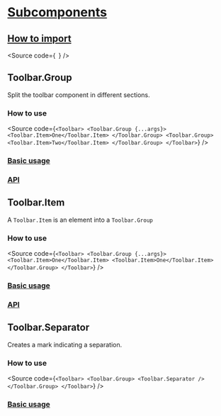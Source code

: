 

<Meta
  title="Components/Core/Layout/Toolbar/Subcomponents/Docs"
  of={GroupStories}
/>

# [Subcomponents](#subcomponents)

## [How to import](#how-to-import)

<Source
  code={`
`}
/>

## Toolbar.Group

Split the toolbar component in different sections.

### How to use

<Source
  code={`
<Toolbar>
  <Toolbar.Group {...args}>
    <Toolbar.Item>One</Toolbar.Item>
  </Toolbar.Group>
  <Toolbar.Group>
    <Toolbar.Item>Two</Toolbar.Item>
  </Toolbar.Group>
</Toolbar>
`}
/>

### [Basic usage](#basic-usage)

<Canvas of={GroupStories.Group} />

### [API](#api)

<ArgTypes of={GroupStories} />

## Toolbar.Item

A `Toolbar.Item` is an element into a `Toolbar.Group`

### How to use

<Source
  code={`
<Toolbar>
  <Toolbar.Group {...args}>
    <Toolbar.Item>One</Toolbar.Item>
    <Toolbar.Item>One</Toolbar.Item>
  </Toolbar.Group>
</Toolbar>
`}
/>

### [Basic usage](#basic-usage)

<Canvas of={ItemStories.Item} />

### [API](#api)

<ArgTypes of={ItemStories} />

## Toolbar.Separator

Creates a mark indicating a separation.

### How to use

<Source
  code={`
<Toolbar>
  <Toolbar.Group>
    <Toolbar.Separator />
  </Toolbar.Group>
</Toolbar>
`}
/>

### [Basic usage](#basic-usage)

<Canvas of={SeparatorStories.Separator} />
